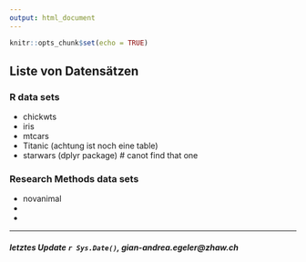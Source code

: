 ```yaml
---
output: html_document
---
```


```r
knitr::opts_chunk$set(echo = TRUE)
```

## Liste von Datensätzen

### R data sets

* chickwts
* iris
* mtcars
* Titanic (achtung ist noch eine table)
* starwars (dplyr package) # canot find that one

### Research Methods data sets

* novanimal
* 
* 

*******
##### letztes Update `r Sys.Date()`, gian-andrea.egeler@zhaw.ch
